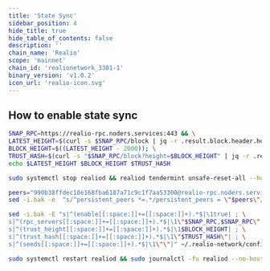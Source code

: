 ```yaml
---
title: 'State Sync'
sidebar_position: 4
hide_title: true
hide_table_of_contents: false
description: ''
chain_name: 'Realio'
scope: 'mainnet'
chain_id: 'realionetwork_3301-1'
binary_version: 'v1.0.2'
icon_url: 'realio-icon.svg'
---
```



<PageTitle
  iconUrl="img/realio-icon.svg"
  title="Realio State Sync"
  chainId="realionetwork_3301-1"
  version="v1.0.2"
/>

## How to enable state sync

```bash
SNAP_RPC=https://realio-rpc.noders.services:443 && \
LATEST_HEIGHT=$(curl -s $SNAP_RPC/block | jq -r .result.block.header.height); \
BLOCK_HEIGHT=$((LATEST_HEIGHT - 2000)); \
TRUST_HASH=$(curl -s "$SNAP_RPC/block?height=$BLOCK_HEIGHT" | jq -r .result.block_id.hash) && \
echo $LATEST_HEIGHT $BLOCK_HEIGHT $TRUST_HASH
```

```bash
sudo systemctl stop realiod && realiod tendermint unsafe-reset-all --home ~/.realio-network --keep-addr-book
```

```bash
peers="990b38ffdec10e168fba6187a71c9c1f7aa53300@realio-rpc.noders.services:12056"
sed -i.bak -e  "s/^persistent_peers *=.*/persistent_peers = \"$peers\"/" ~/.realio-network/config/config.toml
```

```bash
sed -i.bak -E "s|^(enable[[:space:]]+=[[:space:]]+).*$|\1true| ; \
s|^(rpc_servers[[:space:]]+=[[:space:]]+).*$|\1\"$SNAP_RPC,$SNAP_RPC\"| ; \
s|^(trust_height[[:space:]]+=[[:space:]]+).*$|\1$BLOCK_HEIGHT| ; \
s|^(trust_hash[[:space:]]+=[[:space:]]+).*$|\1\"$TRUST_HASH\"| ; \
s|^(seeds[[:space:]]+=[[:space:]]+).*$|\1\"\"|" ~/.realio-network/config/config.toml
```

```bash
sudo systemctl restart realiod && sudo journalctl -fu realiod --no-hostname -o cat
```
